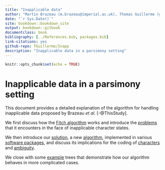 ```yaml
--- 
title: "Inapplicable data"
author: "Martin Brazeau (m.brazeau@imperial.ac.uk), Thomas Guillerme (guillert@tcd.ie) and Martin Smith (martin.smith@durham.ac.uk)"
date: "`r Sys.Date()`"
site: bookdown::bookdown_site
output: bookdown::gitbook
documentclass: book
bibliography: [../References.bib, packages.bib]
link-citations: yes
github-repo: TGuillerme/Inapp
description: "Inapplicable data in a parsimony setting"
---
```



```r
knitr::opts_chunk$set(echo = TRUE)
```

# Inapplicable data in a parsimony setting

This document provides a detailed explanation of the algorithm for handling
inapplicable data proposed by Brazeau _et al._ [-@ThisStudy].

We first discuss how the [Fitch algorithm](#fitch) works and introduce
the [problems](#problems) that it encounters in the face of inapplicable character states.

We then introduce our [solution](#solution), a new [algorithm](#algorithm), implemented in
various [software packages](#software), and discuss its
implications for the coding of [characters](#coding) and [ambiguity](#ambiguity).

We close with some [example](#examples) trees that demonstrate how our algorithm behaves in more complicated cases.
